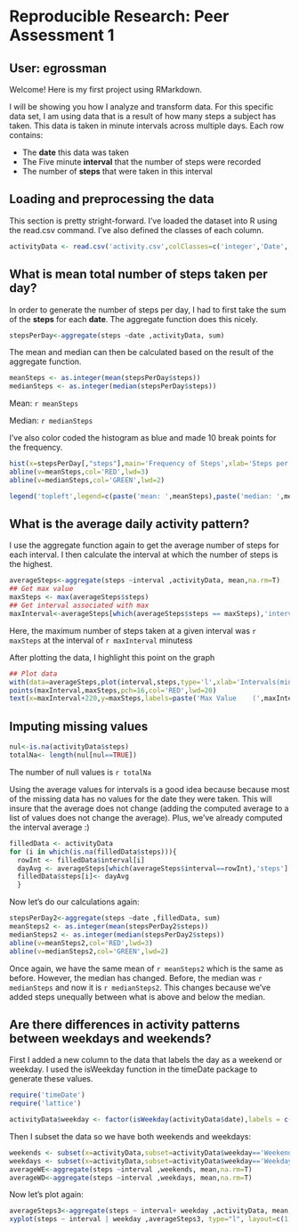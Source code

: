 # Reproducible Research: Peer Assessment 1
## User: egrossman
Welcome! Here is my first project using RMarkdown.

I will be showing you how I analyze and transform data. For this specific data set, I am using data that is a result of how many steps a subject has taken. This data is taken in minute intervals across multiple days. Each row contains:

* The **date** this data was taken
* The Five minute **interval** that the number of steps were recorded
* The number of **steps** that were taken in this interval

## Loading and preprocessing the data
This section is pretty stright-forward. I've loaded the dataset into R using the read.csv command. I've also defined the classes of each column.

```r
activityData <- read.csv('activity.csv',colClasses=c('integer','Date','integer'))
```


## What is mean total number of steps taken per day?
In order to generate the number of steps per day, I had to first take the sum of the **steps** for each **date**. The aggregate function does this nicely.
```r
stepsPerDay<-aggregate(steps ~date ,activityData, sum)
```

The mean and median can then be calculated based on the result of the aggregate function.
```r
meanSteps <- as.integer(mean(stepsPerDay$steps))
medianSteps <- as.integer(median(stepsPerDay$steps))
```
Mean: `r meanSteps`

Median: `r medianSteps`

I've also  color coded the histogram as blue and made 10 break points for the frequency.

```r
hist(x=stepsPerDay[,"steps"],main='Frequency of Steps',xlab='Steps per day',col='BLUE',breaks=10)
abline(v=meanSteps,col='RED',lwd=3)
abline(v=medianSteps,col='GREEN',lwd=2)

legend('topleft',legend=c(paste('mean: ',meanSteps),paste('median: ',medianSteps)),lty=1,col=c('RED','GREEN'))
```

## What is the average daily activity pattern?

I use the aggregate function again to get the average number of steps for each interval.
I then calculate the interval at which the number of steps is the highest. 

```r
averageSteps<-aggregate(steps ~interval ,activityData, mean,na.rm=T)
## Get max value
maxSteps <- max(averageSteps$steps)
## Get interval associated with max
maxInterval<-averageSteps[which(averageSteps$steps == maxSteps),'interval']
```
Here, the maximum number of steps taken at a given interval was `r maxSteps` at the interval of `r maxInterval` minutess

After plotting the data, I highlight this point on the graph
```r
## Plot data
with(data=averageSteps,plot(interval,steps,type='l',xlab='Intervals(minutes)'))
points(maxInterval,maxSteps,pch=16,col='RED',lwd=20)
text(x=maxInterval+220,y=maxSteps,labels=paste('Max Value    (',maxInterval,',',maxSteps,')'),cex=0.8)
```

## Imputing missing values

```r
nul<-is.na(activityData$steps)
totalNa<- length(nul[nul==TRUE])
```
The number of null values is `r totalNa`

Using the average values for intervals is a good idea because because most of the missing data has no values for the date they were taken. This will insure that the average does not change (adding the computed average to a list of values does not change the average). Plus, we've already computed the interval average :)


```r
filledData <- activityData
for (i in which(is.na(filledData$steps))){
  rowInt <- filledData$interval[i]
  dayAvg <- averageSteps[which(averageSteps$interval==rowInt),'steps']
  filledData$steps[i]<- dayAvg
  }
```

Now let's do our calculations again:

```r
stepsPerDay2<-aggregate(steps ~date ,filledData, sum)
meanSteps2 <- as.integer(mean(stepsPerDay2$steps))
medianSteps2 <- as.integer(median(stepsPerDay2$steps))
abline(v=meanSteps2,col='RED',lwd=3)
abline(v=medianSteps2,col='GREEN',lwd=2)
```

Once again, we have the same mean of `r meanSteps2` which is the same as before.
However, the median has changed. Before, the median was `r medianSteps` and now it is `r medianSteps2`. This changes because we've added steps unequally between what is above and below the median.

## Are there differences in activity patterns between weekdays and weekends?

First I added a new column to the data that labels the day as a weekend or weekday. I used the isWeekday function in the timeDate package to generate these values.
```r
require('timeDate')
require('lattice')
```

```r
activityData$weekday <- factor(isWeekday(activityData$date),labels = c('Weekday',"Weekend"))
```

Then I subset the data so we have both weekends and weekdays:

```r
weekends <- subset(x=activityData,subset=activityData$weekday=='Weekend')
weekdays <- subset(x=activityData,subset=activityData$weekday=='Weekday')
averageWE<-aggregate(steps ~interval ,weekends, mean,na.rm=T)
averageWD<-aggregate(steps ~interval ,weekdays, mean,na.rm=T)
```

Now let's plot again:

```r
averageSteps3<-aggregate(steps ~ interval+ weekday ,activityData, mean,na.rm=T)
xyplot(steps ~ interval | weekday ,averageSteps3, type="l", layout=c(1,2))

```

